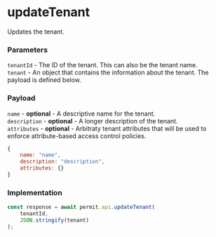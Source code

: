 # updateTenant

Updates the tenant.

### Parameters

`tenantId` - The ID of the tenant. This can also be the tenant name.<br/>
`tenant` - An object that contains the information about the tenant. The payload is defined below.<br/>

### Payload

`name` - **optional** - A descriptive name for the tenant.<br/>
`description` - **optional** - A longer description of the tenant.<br/>
`attributes` - **optional** - Arbitraty tenant attributes that will be used to enforce attribute-based access control policies.<br/>

```js
{
	name: "name",
	description: "description",
	attributes: {}
}
```

### Implementation

```js
const response = await permit.api.updateTenant(
	tenantId,
	JSON.stringify(tenant)
);
```
